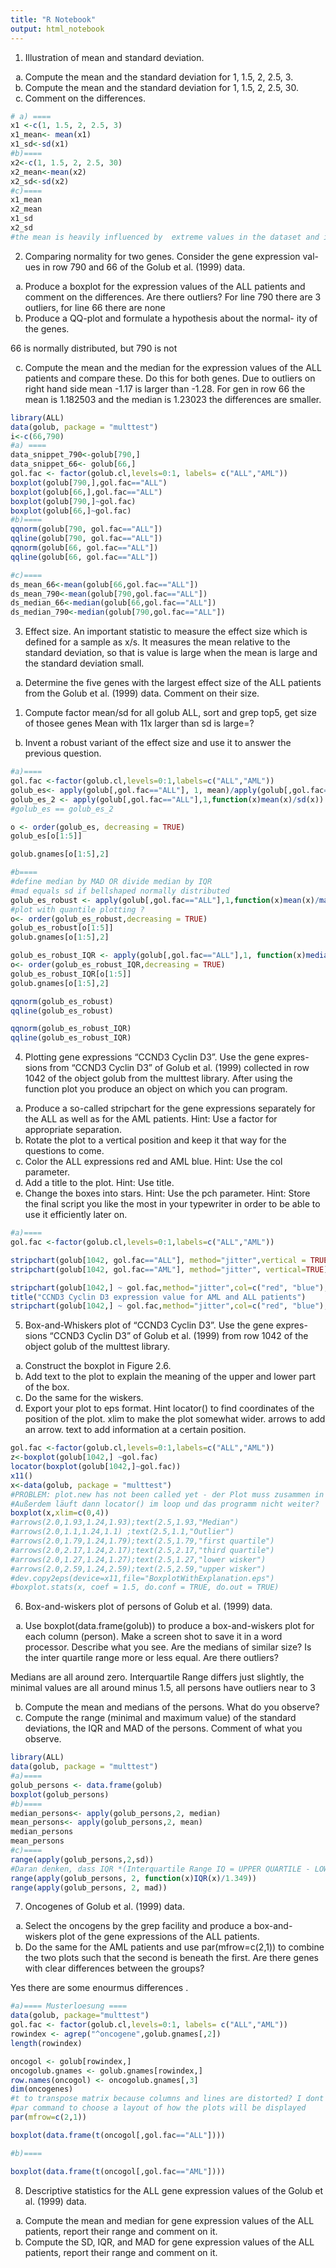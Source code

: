 ```yaml
---
title: "R Notebook"
output: html_notebook
---
```

1. Illustration of mean and standard deviation.
(a) Compute the mean and the standard deviation for 1, 1.5, 2, 2.5, 3.
(b) Compute the mean and the standard deviation for 1, 1.5, 2, 2.5, 30.
(c) Comment on the differences.

```r
# a) ====
x1 <-c(1, 1.5, 2, 2.5, 3)
x1_mean<- mean(x1)
x1_sd<-sd(x1)
#b)====
x2<-c(1, 1.5, 2, 2.5, 30)
x2_mean<-mean(x2)
x2_sd<-sd(x2)
#c)====
x1_mean
x2_mean
x1_sd
x2_sd
#the mean is heavily influenced by  extreme values in the dataset and is not a robust against spread

```
2. Comparing normality for two genes. Consider the gene expression val-
ues in row 790 and 66 of the Golub et al. (1999) data.
(a) Produce a boxplot for the expression values of the ALL patients
and comment on the differences. Are there outliers?
For line 790 there are 3 outliers, for line 66 there are none
(b) Produce a QQ-plot and formulate a hypothesis about the normal-
ity of the genes.

66 is normally distributed, but 790 is not

(c) Compute the mean and the median for the expression values of
the ALL patients and compare these. Do this for both genes.
Due to outliers on right hand side mean -1.17 is larger than -1.28. For 
gen in row 66 the mean is 1.182503 and the median is 1.23023 the differences are smaller. 

```r
library(ALL)
data(golub, package = "multtest")
i<-c(66,790)
#a) ====
data_snippet_790<-golub[790,]
data_snippet_66<- golub[66,]
gol.fac <- factor(golub.cl,levels=0:1, labels= c("ALL","AML"))
boxplot(golub[790,],gol.fac=="ALL")
boxplot(golub[66,],gol.fac=="ALL")
boxplot(golub[790,]~gol.fac)
boxplot(golub[66,]~gol.fac)
#b)====
qqnorm(golub[790, gol.fac=="ALL"])
qqline(golub[790, gol.fac=="ALL"])
qqnorm(golub[66, gol.fac=="ALL"])
qqline(golub[66, gol.fac=="ALL"])

#c)====
ds_mean_66<-mean(golub[66,gol.fac=="ALL"])
ds_mean_790<-mean(golub[790,gol.fac=="ALL"])
ds_median_66<-median(golub[66,gol.fac=="ALL"])
ds_median_790<-median(golub[790,gol.fac=="ALL"])

```
3. Effect size. An important statistic to measure the effect size which
is defined for a sample as x/s. It measures the mean relative to the
standard deviation, so that is value is large when the mean is large and
the standard deviation small.

(a) Determine the five genes with the largest effect size of the ALL
patients from the Golub et al. (1999) data. Comment on their
size.
1. Compute factor mean/sd for all golub ALL, sort and grep top5, get size of thosee genes
Mean with 11x larger than sd is large=?

(b) Invent a robust variant of the effect size and use it to answer the
previous question.
```r
#a)====
gol.fac <-factor(golub.cl,levels=0:1,labels=c("ALL","AML"))
golub_es<- apply(golub[,gol.fac=="ALL"], 1, mean)/apply(golub[,gol.fac=="ALL"], 1, sd)
golub_es_2 <- apply(golub[,gol.fac=="ALL"],1,function(x)mean(x)/sd(x))
#golub_es == golub_es_2

o <- order(golub_es, decreasing = TRUE)
golub_es[o[1:5]]

golub.gnames[o[1:5],2]

#b====
#define median by MAD OR divide median by IQR
#mad equals sd if bellshaped normally distributed
golub_es_robust <- apply(golub[,gol.fac=="ALL"],1,function(x)mean(x)/mad(x))
#plot with quantile plotting ?
o<- order(golub_es_robust,decreasing = TRUE)
golub_es_robust[o[1:5]]
golub.gnames[o[1:5],2]

golub_es_robust_IQR <- apply(golub[,gol.fac=="ALL"],1, function(x)median(x)/IQR(x))
o<- order(golub_es_robust_IQR,decreasing = TRUE)
golub_es_robust_IQR[o[1:5]]
golub.gnames[o[1:5],2]

qqnorm(golub_es_robust)
qqline(golub_es_robust)

qqnorm(golub_es_robust_IQR)
qqline(golub_es_robust_IQR)

```
4. Plotting gene expressions "CCND3 Cyclin D3". Use the gene expres-
sions from "CCND3 Cyclin D3" of Golub et al. (1999) collected in row
1042 of the object golub from the multtest library. After using the
function plot you produce an object on which you can program.
(a) Produce a so-called stripchart for the gene expressions separately
for the ALL as well as for the AML patients. Hint: Use a factor
for appropriate separation.
(b) Rotate the plot to a vertical position and keep it that way for the
questions to come.
(c) Color the ALL expressions red and AML blue. Hint: Use the col
parameter.
(d) Add a title to the plot. Hint: Use title.
(e) Change the boxes into stars. Hint: Use the pch parameter.
Hint: Store the final script you like the most in your typewriter
in order to be able to use it efficiently later on.
```r
#a)====
gol.fac <-factor(golub.cl,levels=0:1,labels=c("ALL","AML"))

stripchart(golub[1042, gol.fac=="ALL"], method="jitter",vertical = TRUE)
stripchart(golub[1042, gol.fac=="AML"], method="jitter", vertical=TRUE)

stripchart(golub[1042,] ~ gol.fac,method="jitter",col=c("red", "blue"),vertical = TRUE)
title("CCND3 Cyclin D3 expression value for AML and ALL patients")
stripchart(golub[1042,] ~ gol.fac,method="jitter",col=c("red", "blue"),pch="*",vertical = TRUE)

```
5. Box-and-Whiskers plot of "CCND3 Cyclin D3". Use the gene expres-
sions "CCND3 Cyclin D3" of Golub et al. (1999) from row 1042 of the
object golub of the multtest library.
(a) Construct the boxplot in Figure 2.6.
(b) Add text to the plot to explain the meaning of the upper and
lower part of the box.
(c) Do the same for the wiskers.
(d) Export your plot to eps format.
Hint
locator() to find coordinates of the position of the plot.
xlim to make the plot somewhat wider.
arrows to add an arrow.
text to add information at a certain position.
```r
gol.fac <-factor(golub.cl,levels=0:1,labels=c("ALL","AML"))
z<-boxplot(golub[1042,] ~gol.fac)
locator(boxplot(golub[1042,]~gol.fac))
x11()
x<-data(golub, package = "multtest")
#PROBLEM: plot.new has not been called yet - der Plot muss zusammen in einem run erzeugt werden
#Außerdem läuft dann locator() im loop und das programm nicht weiter? 
boxplot(x,xlim=c(0,4))
#arrows(2.0,1.93,1.24,1.93);text(2.5,1.93,"Median")
#arrows(2.0,1.1,1.24,1.1) ;text(2.5,1.1,"Outlier")
#arrows(2.0,1.79,1.24,1.79);text(2.5,1.79,"first quartile")
#arrows(2.0,2.17,1.24,2.17);text(2.5,2.17,"third quartile")
#arrows(2.0,1.27,1.24,1.27);text(2.5,1.27,"lower wisker")
#arrows(2.0,2.59,1.24,2.59);text(2.5,2.59,"upper wisker")
#dev.copy2eps(device=x11,file="BoxplotWithExplanation.eps")
#boxplot.stats(x, coef = 1.5, do.conf = TRUE, do.out = TRUE)


```
6. Box-and-wiskers plot of persons of Golub et al. (1999) data.
(a) Use boxplot(data.frame(golub)) to produce a box-and-wiskers
plot for each column (person). Make a screen shot to save it in
a word processor. Describe what you see. Are the medians of
similar size? Is the inter quartile range more or less equal. Are
there outliers?

Medians are all around zero. Interquartile Range differs just slightly, the minimal values are all around minus 1.5, all persons have outliers near to 3


(b) Compute the mean and medians of the persons. What do you
observe?
(c) Compute the range (minimal and maximum value) of the standard
deviations, the IQR and MAD of the persons. Comment of what
you observe.
```r
library(ALL)
data(golub, package = "multtest")
#a)====
golub_persons <- data.frame(golub)
boxplot(golub_persons)
#b)====
median_persons<- apply(golub_persons,2, median)
mean_persons<- apply(golub_persons,2, mean)
median_persons
mean_persons
#c)====
range(apply(golub_persons,2,sd))
#Daran denken, dass IQR *(Interquartile Range IQ = UPPER QUARTILE - LOWER QUARTILE) is approximately 1.349 times the standard deviation 
range(apply(golub_persons, 2, function(x)IQR(x)/1.349))
range(apply(golub_persons, 2, mad))


```
7. Oncogenes of Golub et al. (1999) data.
(a) Select the oncogens by the grep facility and produce a box-and-
wiskers plot of the gene expressions of the ALL patients.
(b) Do the same for the AML patients and use par(mfrow=c(2,1))
to combine the two plots such that the second is beneath the first.
Are there genes with clear differences between the groups?

Yes there are some enourmus differences . 
```r
#a)==== Musterloesung ====
data(golub, package="multtest")
gol.fac <- factor(golub.cl,levels=0:1, labels= c("ALL","AML"))
rowindex <- agrep("^oncogene",golub.gnames[,2])
length(rowindex)

oncogol <- golub[rowindex,]
oncogolub.gnames <- golub.gnames[rowindex,]
row.names(oncogol) <- oncogolub.gnames[,3]
dim(oncogenes)
#t to transpose matrix because columns and lines are distorted? I dont get it . 
#par command to choose a layout of how the plots will be displayed 
par(mfrow=c(2,1))

boxplot(data.frame(t(oncogol[,gol.fac=="ALL"])))

#b)====

boxplot(data.frame(t(oncogol[,gol.fac=="AML"])))


```
8. Descriptive statistics for the ALL gene expression values of the Golub
et al. (1999) data.
(a) Compute the mean and median for gene expression values of the
ALL patients, report their range and comment on it.
(b) Compute the SD, IQR, and MAD for gene expression values of
the ALL patients, report their range and comment on it.
```r

```